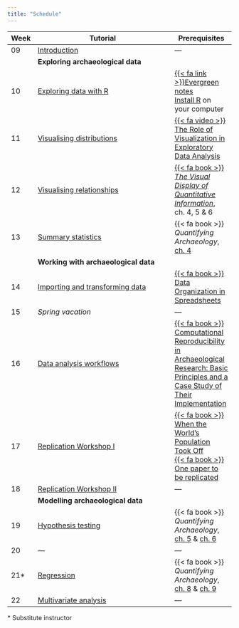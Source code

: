 ```yaml
---
title: "Schedule"
---
```


| Week | Tutorial                         | Prerequisites |
|------|----------------------------------|---------------|
| 09   | [Introduction](tutorials/introduction.qmd) | ---           |
|      | **Exploring archaeological data**                |
| 10   | [Exploring data with R](tutorials/eda_with_r.qmd)       | [{{< fa link >}}Evergreen notes](https://notes.andymatuschak.org/Evergreen_notes)<br>[Install R](https://cran.r-project.org/) on your computer |
| 11   | [Visualising distributions](tutorials/visualising_distributions.qmd)        | [{{< fa video >}}  The Role of Visualization in Exploratory Data Analysis](https://www.youtube.com/watch?v=ZdPNBF6GWBw)           |
| 12   | [Visualising relationships](tutorials/visualising_relationships.qmd)        | [{{< fa book >}} *The Visual Display of Quantitative Information*](https://archive.org/details/the-visual-display-of-quantitative-information-2ed-by-tufte-edward-r.-z-lib.org), ch. 4, 5 & 6 |
| 13   | [Summary statistics](tutorials/summary_statistics.qmd)               | {{< fa book >}} *Quantifying Archaeology*, [ch. 4](https://doi.org/10.1515/9781474472555-005)            |
|      | **Working with archaeological data**             |
| 14   | [Importing and transforming data](tutorials/tidy_data.qmd)  | [{{< fa book >}} Data Organization in Spreadsheets](https://doi.org/10.1080/00031305.2017.1375989) |
| 15   | *Spring vacation*                | ---           |
| 16   | [Data analysis workflows](tutorials/workflows.qmd)          | [{{< fa book >}} Computational Reproducibility in Archaeological Research: Basic Principles and a Case Study of Their Implementation](https://doi.org/10.1007/s10816-015-9272-9)           |
| 17   | [Replication Workshop I](tutorials/replication.qmd)           | [{{< fa book >}} When the World’s Population Took Off](https://doi.org/10.1126/science.1208880)<br />[{{< fa book >}} One paper to be replicated](tutorials/replication.qmd#prerequisites)            |
| 18   | [Replication Workshop II](tutorials/replication.qmd)          | ---           |
|      | **Modelling archaeological data**                |
| 19   | [Hypothesis testing](tutorials/testing.qmd)               | {{< fa book >}} *Quantifying Archaeology*, [ch. 5](https://doi.org/10.1515/9781474472555-006) & [ch. 6](https://doi.org/10.1515/9781474472555-007)           |
| 20    | ---                            | --- |
| 21*   | [Regression](tutorials/regression.qmd)                       | {{< fa book >}} *Quantifying Archaeology*, [ch. 8](https://doi.org/10.1515/9781474472555-009) & [ch. 9](https://doi.org/10.1515/9781474472555-010)           |
| 22  | [Multivariate analysis](tutorials/multivariate.qmd)            | ---           |

\* Substitute instructor
